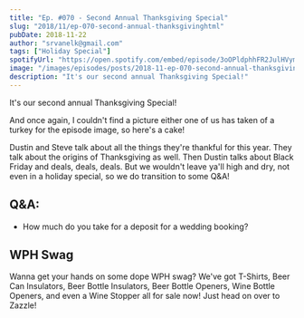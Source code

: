 ```yaml
---
title: "Ep. #070 - Second Annual Thanksgiving Special"
slug: "2018/11/ep-070-second-annual-thanksgivinghtml"
pubDate: 2018-11-22
author: "srvanelk@gmail.com"
tags: ["Holiday Special"]
spotifyUrl: "https://open.spotify.com/embed/episode/3oOPldphhFR2JulHVymAdi?utm_source=generator"
image: "/images/episodes/posts/2018-11-ep-070-second-annual-thanksgivinghtml/SECOND+ANNUAL+THANKSGIVING+SPECIAL.webp"
description: "It's our second annual Thanksgiving Special!"
---
```


It's our second annual Thanksgiving Special!

And once again, I couldn't find a picture either one of us has taken of a turkey for the episode image, so here's a cake!

Dustin and Steve talk about all the things they're thankful for this year. They talk about the origins of Thanksgiving as well. Then Dustin talks about Black Friday and deals, deals, deals. But we wouldn't leave ya'll high and dry, not even in a holiday special, so we do transition to some Q&A!

## Q&A: 
- How much do you take for a deposit for a wedding booking?

## WPH Swag
Wanna get your hands on some dope WPH swag? We've got T-Shirts, Beer Can Insulators, Beer Bottle Insulators, Beer Bottle Openers, Wine Bottle Openers, and even a Wine Stopper all for sale now! Just head on over to Zazzle!